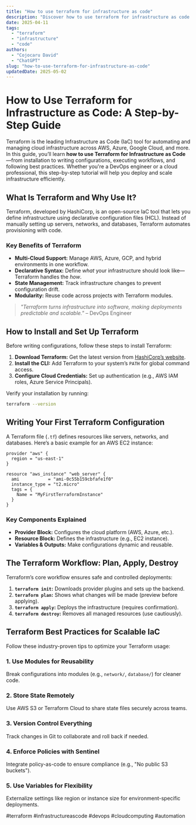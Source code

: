 ```yaml
---
title: "How to use terraform for infrastructure as code"
description: "Discover how to use terraform for infrastructure as code with this in-depth guide, providing actionable insights and practical tips to boost your knowledge and results."
date: 2025-04-11
tags:
  - "terraform"
  - "infrastructure"
  - "code"
authors:
  - "Cojocaru David"
  - "ChatGPT"
slug: "how-to-use-terraform-for-infrastructure-as-code"
updatedDate: 2025-05-02
---
```


# How to Use Terraform for Infrastructure as Code: A Step-by-Step Guide  

Terraform is the leading Infrastructure as Code (IaC) tool for automating and managing cloud infrastructure across AWS, Azure, Google Cloud, and more. In this guide, you’ll learn **how to use Terraform for Infrastructure as Code**—from installation to writing configurations, executing workflows, and following best practices. Whether you're a DevOps engineer or a cloud professional, this step-by-step tutorial will help you deploy and scale infrastructure efficiently.  

## What Is Terraform and Why Use It?  

Terraform, developed by HashiCorp, is an open-source IaC tool that lets you define infrastructure using declarative configuration files (HCL). Instead of manually setting up servers, networks, and databases, Terraform automates provisioning with code.  

### Key Benefits of Terraform  

- **Multi-Cloud Support:** Manage AWS, Azure, GCP, and hybrid environments in one workflow.  
- **Declarative Syntax:** Define *what* your infrastructure should look like—Terraform handles the *how*.  
- **State Management:** Track infrastructure changes to prevent configuration drift.  
- **Modularity:** Reuse code across projects with Terraform modules.  

> _"Terraform turns infrastructure into software, making deployments predictable and scalable."_ – DevOps Engineer  

## How to Install and Set Up Terraform  

Before writing configurations, follow these steps to install Terraform:  

1. **Download Terraform:** Get the latest version from [HashiCorp’s website](https://www.terraform.io/downloads).  
2. **Install the CLI:** Add Terraform to your system’s `PATH` for global command access.  
3. **Configure Cloud Credentials:** Set up authentication (e.g., AWS IAM roles, Azure Service Principals).  

Verify your installation by running:  

```bash  
terraform --version  
```  

## Writing Your First Terraform Configuration  

A Terraform file (`.tf`) defines resources like servers, networks, and databases. Here’s a basic example for an AWS EC2 instance:  

```hcl  
provider "aws" {  
  region = "us-east-1"  
}  

resource "aws_instance" "web_server" {  
  ami           = "ami-0c55b159cbfafe1f0"  
  instance_type = "t2.micro"  
  tags = {  
    Name = "MyFirstTerraformInstance"  
  }  
}  
```  

### Key Components Explained  

- **Provider Block:** Configures the cloud platform (AWS, Azure, etc.).  
- **Resource Block:** Defines the infrastructure (e.g., EC2 instance).  
- **Variables & Outputs:** Make configurations dynamic and reusable.  

## The Terraform Workflow: Plan, Apply, Destroy  

Terraform’s core workflow ensures safe and controlled deployments:  

1. **`terraform init`:** Downloads provider plugins and sets up the backend.  
2. **`terraform plan`:** Shows what changes will be made (preview before applying).  
3. **`terraform apply`:** Deploys the infrastructure (requires confirmation).  
4. **`terraform destroy`:** Removes all managed resources (use cautiously).  

## Terraform Best Practices for Scalable IaC  

Follow these industry-proven tips to optimize your Terraform usage:  

### 1. Use Modules for Reusability  
Break configurations into modules (e.g., `network/`, `database/`) for cleaner code.  

### 2. Store State Remotely  
Use AWS S3 or Terraform Cloud to share state files securely across teams.  

### 3. Version Control Everything  
Track changes in Git to collaborate and roll back if needed.  

### 4. Enforce Policies with Sentinel  
Integrate policy-as-code to ensure compliance (e.g., "No public S3 buckets").  

### 5. Use Variables for Flexibility  
Externalize settings like region or instance size for environment-specific deployments.  

#terraform #infrastructureascode #devops #cloudcomputing #automation